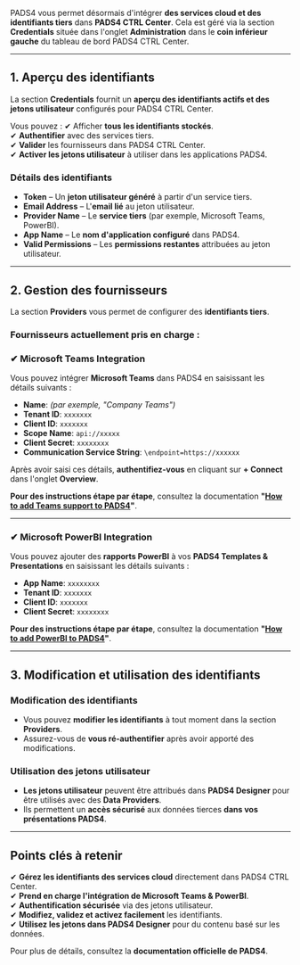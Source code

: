 PADS4 vous permet désormais d'intégrer **des services cloud et des identifiants tiers** dans **PADS4 CTRL Center**. Cela est géré via la section **Credentials** située dans l'onglet **Administration** dans le **coin inférieur gauche** du tableau de bord PADS4 CTRL Center.

***

## **1. Aperçu des identifiants**

La section **Credentials** fournit un **aperçu des identifiants actifs et des jetons utilisateur** configurés pour PADS4 CTRL Center.

Vous pouvez :
✔ Afficher **tous les identifiants stockés**.\
✔ **Authentifier** avec des services tiers.\
✔ **Valider** les fournisseurs dans PADS4 CTRL Center.\
✔ **Activer les jetons utilisateur** à utiliser dans les applications PADS4.

### **Détails des identifiants**

* **Token** – Un **jeton utilisateur généré** à partir d'un service tiers.
* **Email Address** – L'**email lié** au jeton utilisateur.
* **Provider Name** – Le **service tiers** (par exemple, Microsoft Teams, PowerBI).
* **App Name** – Le **nom d'application configuré** dans PADS4.
* **Valid Permissions** – Les **permissions restantes** attribuées au jeton utilisateur.

***

## **2. Gestion des fournisseurs**

La section **Providers** vous permet de configurer des **identifiants tiers**.

### **Fournisseurs actuellement pris en charge :**

### **✔ Microsoft Teams Integration**

Vous pouvez intégrer **Microsoft Teams** dans PADS4 en saisissant les détails suivants :

* **Name**: *(par exemple, "Company Teams")*
* **Tenant ID**: `xxxxxxx`
* **Client ID**: `xxxxxxx`
* **Scope Name**: `api://xxxxx`
* **Client Secret**: `xxxxxxxx`
* **Communication Service String**: `\endpoint=https://xxxxxx`

Après avoir saisi ces détails, **authentifiez-vous** en cliquant sur **+ Connect** dans l'onglet **Overview**.

**Pour des instructions étape par étape**, consultez la documentation **"**[**How to add Teams support to PADS4**](/fr/ctrl-centre/administration/teams)**"**.

***

### **✔ Microsoft PowerBI Integration**

Vous pouvez ajouter des **rapports PowerBI** à vos **PADS4 Templates & Presentations** en saisissant les détails suivants :

* **App Name**: `xxxxxxxx`
* **Tenant ID**: `xxxxxxx`
* **Client ID**: `xxxxxxx`
* **Client Secret**: `xxxxxxxx`

**Pour des instructions étape par étape**, consultez la documentation **"**[**How to add PowerBI to PADS4**](/fr/ctrl-centre/administration/Power-BI)**"**.

***

## **3. Modification et utilisation des identifiants**

### **Modification des identifiants**

* Vous pouvez **modifier les identifiants** à tout moment dans la section **Providers**.
* Assurez-vous de **vous ré-authentifier** après avoir apporté des modifications.

### **Utilisation des jetons utilisateur**

* **Les jetons utilisateur** peuvent être attribués dans **PADS4 Designer** pour être utilisés avec des **Data Providers**.
* Ils permettent un **accès sécurisé** aux données tierces **dans vos présentations PADS4**.

***

## **Points clés à retenir**

✔ **Gérez les identifiants des services cloud** directement dans PADS4 CTRL Center.\
✔ **Prend en charge l'intégration de Microsoft Teams & PowerBI**.\
✔ **Authentification sécurisée** via des jetons utilisateur.\
✔ **Modifiez, validez et activez facilement** les identifiants.\
✔ **Utilisez les jetons dans PADS4 Designer** pour du contenu basé sur les données.

Pour plus de détails, consultez la **documentation officielle de PADS4**.
